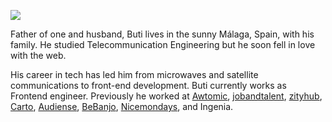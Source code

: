 
<Meta description="Who is Buti"/>
<Me>

![](/buti.jpg)

</Me>

Father of one and husband, Buti lives in the sunny Málaga, Spain, with his family. He studied Telecommunication Engineering but he soon fell in love with the web.

His career in tech has led him from microwaves and satellite communications to front-end development.
Buti currently works as Frontend engineer. Previously he worked at [Awtomic][], [jobandtalent][], [zityhub][], [Carto][], [Audiense][], [BeBanjo][], [Nicemondays][], and Ingenia.

[Awtomic]: https://awtomic.com
[jobandtalent]: https://jobandtalent.com
[zityhub]: https://zityhub.com
[Carto]: https://carto.com
[Audiense]: https://audiense.com
[BeBanjo]: https://bebanjo.com
[Nicemondays]: http://www.nicemondays.com/
